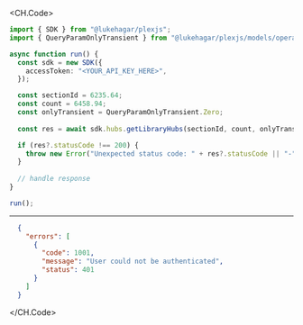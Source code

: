 
<CH.Code>
```typescript GetLibraryHubs.ts
import { SDK } from "@lukehagar/plexjs";
import { QueryParamOnlyTransient } from "@lukehagar/plexjs/models/operations";

async function run() {
  const sdk = new SDK({
    accessToken: "<YOUR_API_KEY_HERE>",
  });

  const sectionId = 6235.64;
  const count = 6458.94;
  const onlyTransient = QueryParamOnlyTransient.Zero;
  
  const res = await sdk.hubs.getLibraryHubs(sectionId, count, onlyTransient);

  if (res?.statusCode !== 200) {
    throw new Error("Unexpected status code: " + res?.statusCode || "-");
  }
  
  // handle response
}

run();
```
---

```json Example Response
  {
    "errors": [
      {
        "code": 1001,
        "message": "User could not be authenticated",
        "status": 401
      }
    ]
  }
```
</CH.Code>
